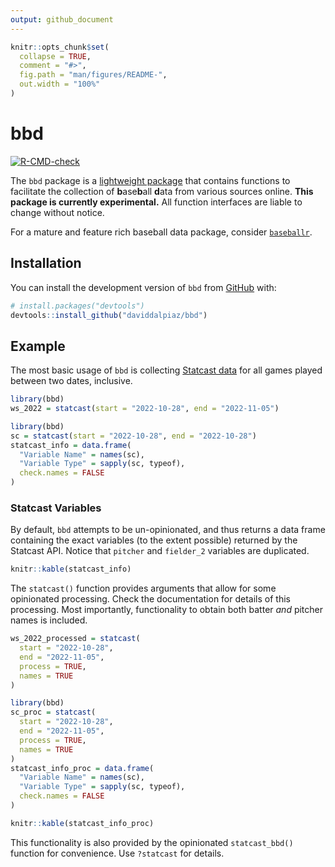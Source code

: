 ```yaml
---
output: github_document
---
```


<!-- README.md is generated from README.Rmd. Please edit that file -->

```r
knitr::opts_chunk$set(
  collapse = TRUE,
  comment = "#>",
  fig.path = "man/figures/README-",
  out.width = "100%"
)
```

# bbd

<!-- badges: start -->
[![R-CMD-check](https://github.com/daviddalpiaz/bbd/actions/workflows/R-CMD-check.yaml/badge.svg)](https://github.com/daviddalpiaz/bbd/actions)
<!-- badges: end -->

The `bbd` package is a [lightweight package](https://www.tinyverse.org/) that contains functions to facilitate the collection of **b**ase**b**all **d**ata from various sources online. **This package is currently experimental.** All function interfaces are liable to change without notice.

For a mature and feature rich baseball data package, consider [`baseballr`](https://github.com/BillPetti/baseballr).

## Installation

You can install the development version of `bbd` from [GitHub](https://github.com/) with:

``` r
# install.packages("devtools")
devtools::install_github("daviddalpiaz/bbd")
```

## Example

The most basic usage of `bbd` is collecting [Statcast data](https://baseballsavant.mlb.com/statcast_search) for all games played between two dates, inclusive.

```r
library(bbd)
ws_2022 = statcast(start = "2022-10-28", end = "2022-11-05")
```

```r
library(bbd)
sc = statcast(start = "2022-10-28", end = "2022-10-28")
statcast_info = data.frame(
  "Variable Name" = names(sc),
  "Variable Type" = sapply(sc, typeof),
  check.names = FALSE
)
```

### Statcast Variables

By default, `bbd` attempts to be un-opinionated, and thus returns a data frame containing the exact variables (to the extent possible) returned by the Statcast API. Notice that `pitcher` and `fielder_2` variables are duplicated.

```r
knitr::kable(statcast_info)
```

The `statcast()` function provides arguments that allow for some opinionated processing. Check the documentation for details of this processing. Most importantly, functionality to obtain both batter *and* pitcher names is included.

```r
ws_2022_processed = statcast(
  start = "2022-10-28",
  end = "2022-11-05",
  process = TRUE,
  names = TRUE
)
```

```r
library(bbd)
sc_proc = statcast(
  start = "2022-10-28",
  end = "2022-11-05",
  process = TRUE,
  names = TRUE
)
statcast_info_proc = data.frame(
  "Variable Name" = names(sc),
  "Variable Type" = sapply(sc, typeof),
  check.names = FALSE
)
```

```r
knitr::kable(statcast_info_proc)
```

This functionality is also provided by the opinionated `statcast_bbd()` function for convenience. Use `?statcast` for details.

